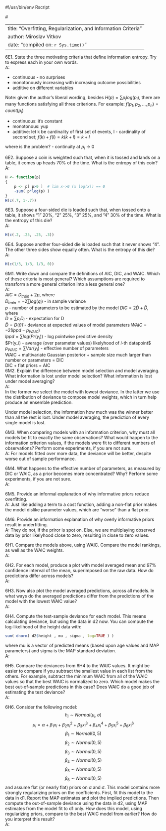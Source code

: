 #!/usr/bin/env Rscript


#<!---
library(rmarkdown)
argv <- commandArgs(trailingOnly=FALSE)
fname <- sub("--file=", "", argv[grep("--file=", argv)])
render(fname, output_format="pdf_document")
stopifnot(FALSE)  # Stop trying to interpret the rest of the file as valid R.
#-->


---
title: "Overfitting, Regularization, and Information Criteria"
author: Miroslav Vitkov
date: "compiled on: `r Sys.time()`"
---


6E1. State the three motivating criteria that define information entropy.
Try to express each in your own words.  
A:

  - continuous - no surprises
  - monotonously increasing with increasing outcome possibilities
  - additive on different variables

Note: given the author's liberal wording,
besides $H(p) = \sum p_i log(p_i)$,
there are many functions satisfying all three criterions.
For example:
$f(p_1, p_2, ..., p_n) = count(p_i)$  

  - continuous: it's constant
  - monotonous: yup
  - additive: let k be cardinality of first set of events, l - cardinality of second set; $f(k) + f(l) = k(k+l) = k+l$

where is the problem? - continuity at $p_i$ -> 0


6E2. Suppose a coin is weighted such that, when it is tossed and lands on a table, it comes up heads 70% of the time.
What is the entropy of this coin?  
A:
```r
H <- function(p)
{
    p <- p[ p>0 ]  # lim x->0 (x log(x)) == 0
    -sum( p*log(p) )
}
H(c(.7, 1-.7))
```


6E3. Suppose a four-sided die is loaded such that, when tossed onto a table, it shows “1” 20%, “2” 25%, ”3” 25%, and ”4” 30% of the time.
What is the entropy of this die?  
A:
```r
H(c(.2, .25, .25, .3))
```


6E4. Suppose another four-sided die is loaded such that it never shows “4”.
The other three sides show equally often.
What is the entropy of this die?  
A:
```r
H(c(1/3, 1/3, 1/3, 0))
```


6M1. Write down and compare the definitions of AIC, DIC, and WAIC.
Which of these criteria is most general?
Which assumptions are required to transform a more general criterion into a less general one?  
A:  
${AIC} = D_{train} + 2p$, where  
$D_{train} = -2 \sum log(q_i)$ - in sample variance  
$p$ - number of parameters to be estimated by the model
\par
${DIC} = 2 \bar{D} + \hat{D}$, where  
$\bar{D} = \sum p_i D_i$ - expectation for D  
$\hat{D} = D(\bar{\theta})$ - deviance at expected values of model parameters
\par
$WAIC = -2({lppd} - p_{WAIC})$  
${lppd} = \sum {log}(Pr(y_i))$ - log pointwise predictive density  
$Pr(y_i) - average (over parameter values) likelyhood of $i$-th datapoint$  
$p_{WAIC} = \sum {Var}(y_i)$ - effective number of parameters  
\par
WAIC + multivariate Gaussian posterior + sample size much larger than number or parameters = DIC  
DIC + flat priors = AIC  
\par


6M2. Explain the difference between model selection and model averaging.
What information is lost under model selection?
What information is lost under model averaging?  
A:  
In the former we select the model with lowest deviance.
In the latter we use the distribution of deviance to compose model weights, which in turn help produce an ensemble prediction.
\par
Under model selection, the information how much was the winner better than all the rest is lost.
Under model averaging, the prediction of every single model is lost.


6M3. When comparing models with an information criterion, why must all models be fit to exactly the same observations?
What would happen to the information criterion values, if the models were fit to different numbers of observations?
Perform some experiments, if you are not sure.  
A:
For models fitted over more data, the deviance will be better, despite worse out of sample performance.


6M4. What happens to the effective number of parameters, as measured by DIC or WAIC, as a prior becomes more concentrated?
Why?
Perform some experiments, if you are not sure.  
A:


6M5. Provide an informal explanation of why informative priors reduce overfitting.  
A:
Just like adding a term to a cost function, adding a non-flat prior makes the model dislike parameter values, which are "worse" than a flat prior.


6M6. Provide an information explanation of why overly informative priors result in underfitting.  
A:
They do not, if the priror is spot on.
Else, we are multiplaying observed data by prior likelyhood close to zero, resulting in close to zero values.


6H1. Compare the models above, using WAIC.
Compare the model rankings, as well as the WAIC weights.  
A:


6H2. For each model, produce a plot with model averaged mean and 97% confidence interval of the mean, superimposed on the raw data.
How do predictions differ across models?  
A:


6H3. Now also plot the model averaged predictions, across all models.
In what ways do the averaged predictions differ from the predictions of the model with the lowest WAIC value?  
A:


6H4. Compute the test-sample deviance for each model.
This means calculating deviance, but using the data in d2 now.
You can compute the log-likelihood of the height data with:
```r
sum( dnorm( d2$height , mu , sigma , log=TRUE ) )
```
where mu is a vector of predicted means (based upon age values and MAP parameters) and sigma is the MAP standard deviation.  
A:


6H5. Compare the deviances from 6H4 to the WAIC values.
It might be easier to compare if you subtract the smallest value in each list from the others.
For example, subtract the minimum WAIC from all of the WAIC values so that the best WAIC is normalized to zero.
Which model makes the best out-of-sample predictions in this case?
Does WAIC do a good job of estimating the test deviance?  
A:


6H6. Consider the following model:
$$h_i \sim Normal(\mu_i , \sigma)$$
$$\mu_i = \alpha + \beta_1 x_i + \beta_2 x_i^2 + \beta_3 x_i^3 + \beta_4 x_i^4 + \beta_5 x_i^5 + \beta_6 x_i^6$$
$$\beta_1 \sim Normal(0, 5)$$
$$\beta_2 \sim Normal(0, 5)$$
$$\beta_3 \sim Normal(0, 5)$$
$$\beta_4 \sim Normal(0, 5)$$
$$\beta_5 \sim Normal(0, 5)$$
$$\beta_6 \sim Normal(0, 5)$$
and assume flat (or nearly flat) priors on $\alpha$ and $\sigma$.
This model contains more strongly regularizing priors on the coefficients.
First, fit this model to the data in d1.
Report the MAP estimates and plot the implied predictions.
Then compute the out-of-sample deviance using the data in d2, using MAP estimates from the model fit to d1 only.
How does this model, using regularizing priors, compare to the best WAIC model from earlier?
How do you interpret this result?  
A:
